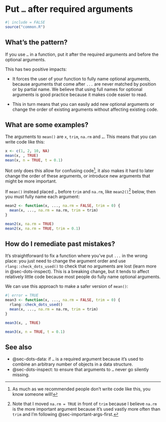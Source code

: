 # Put `…` after required arguments {#sec-dots-after-required}

```r
#| include = FALSE
source("common.R")
```

## What's the pattern?

If you use `…` in a function, put it after the required arguments and before the optional arguments.

This has two positive impacts:

-   It forces the user of your function to fully name optional arguments, because arguments that come after `...` are never matched by position or by partial name.
    We believe that using full names for optional arguments is good practice because it makes code easier to read.

-   This in turn means that you can easily add new optional arguments or change the order of existing arguments without affecting existing code.

## What are some examples?

The arguments to `mean()` are `x`, `trim`, `na.rm` and `…`.
This means that you can write code like this:

```r
x <- c(1, 2, 10, NA)
mean(x, , TRUE)
mean(x, n = TRUE, t = 0.1)
```

Not only does this allow for confusing code[^dots-after-required-1], it also makes it hard to later change the order of these arguments, or introduce new arguments that might be more important.

[^dots-after-required-1]: As much as we recommended people don't write code like this, you know someone will!

If `mean()` instead placed `…` before `trim` and `na.rm`, like `mean2()`[^dots-after-required-2] below, then you must fully name each argument:

[^dots-after-required-2]: Note that I moved `na.rm = TRUE` in front of `trim` because I believe `na.rm` is the more important argument because it's used vastly more often than `trim` and I'm following @sec-important-args-first.

```r
mean2 <- function(x, ..., na.rm = FALSE, trim = 0) {
  mean(x, ..., na.rm = na.rm, trim = trim)
}

mean2(x, na.rm = TRUE)
mean2(x, na.rm = TRUE, trim = 0.1)
```

## How do I remediate past mistakes?

It's straightforward to fix a function where you've put `...` in the wrong place: you just need to change the argument order and use `rlang::check_dots_used()` to check that no arguments are lost (learn more in @sec-dots-inspect).
This is a breaking change, but it tends to affect relatively little code because most people do fully name optional arguments.

We can use this approach to make a safer version of `mean()`:

```r
#| error = TRUE
mean3 <- function(x, ..., na.rm = FALSE, trim = 0) {
  rlang::check_dots_used()
  mean(x, ..., na.rm = na.rm, trim = trim)
}

mean3(x, , TRUE)

mean3(x, n = TRUE, t = 0.1)
```

## See also

-   @sec-dots-data: if `…` is a required argument because it's used to combine an arbitrary number of objects in a data structure.
-   @sec-dots-inspect: to ensure that arguments to `…` never go silently missing.
